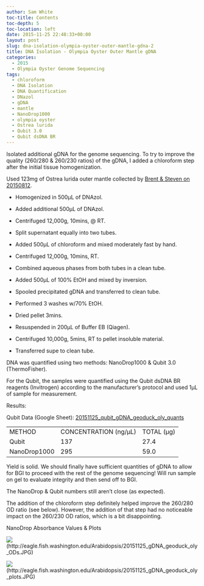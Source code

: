 ```yaml
---
author: Sam White
toc-title: Contents
toc-depth: 5
toc-location: left
date: 2015-11-25 22:48:33+00:00
layout: post
slug: dna-isolation-olympia-oyster-outer-mantle-gdna-2
title: DNA Isolation - Olympia Oyster Outer Mantle gDNA
categories:
  - 2015
  - Olympia Oyster Genome Sequencing
tags:
  - chloroform
  - DNA Isolation
  - DNA Quantification
  - DNazol
  - gDNA
  - mantle
  - NanoDrop1000
  - olympia oyster
  - Ostrea lurida
  - Qubit 3.0
  - Qubit dsDNA BR
---
```


Isolated additional gDNA for the genome sequencing. To try to improve the quality (260/280 & 260/230 ratios) of the gDNA, I added a chloroform step after the initial tissue homogenization.

Used 123mg of Ostrea lurida outer mantle collected by [Brent & Steven on 20150812](https://onsnetwork.org/halfshell/2015/08/12/another-day-another-species/).




    
  * Homogenized in 500μL of DNAzol.

    
  * Added additional 500μL of DNAzol.

    
  * Centrifuged 12,000g, 10mins, @ RT.

    
  * Split supernatant equally into two tubes.

    
  * Added 500μL of chloroform and mixed moderately fast by hand.

    
  * Centrifuged 12,000g, 10mins, RT.

    
  * Combined aqueous phases from both tubes in a clean tube.

    
  * Added 500μL of 100% EtOH and mixed by inversion.

    
  * Spooled precipitated gDNA and transferred to clean tube.

    
  * Performed 3 washes w/70% EtOH.

    
  * Dried pellet 3mins.

    
  * Resuspended in 200μL of Buffer EB (Qiagen).

    
  * Centrifuged 10,000g, 5mins, RT to pellet insoluble material.

    
  * Transferred supe to clean tube.



DNA was quantified using two methods: NanoDrop1000 & Qubit 3.0 (ThermoFisher).

For the Qubit, the samples were quantified using the Qubit dsDNA BR reagents (Invitrogen) according to the manufacturer’s protocol and used 1μL of sample for measurement.

Results:

Qubit Data (Google Sheet): [20151125_qubit_gDNA_geoduck_oly_quants](https://docs.google.com/spreadsheets/d/1ML7lMB_To9GGNcRwemRQzfYgsQgGrckXINwxACfgKck/edit?usp=sharing)

<table >
<tbody >
<tr >

<td >METHOD
</td>

<td >CONCENTRATION (ng/μL)
</td>

<td >TOTAL (μg)
</td>
</tr>
<tr >

<td >Qubit
</td>

<td >137
</td>

<td >27.4
</td>
</tr>
<tr >

<td >NanoDrop1000
</td>

<td >295
</td>

<td >59.0
</td>
</tr>
</tbody>
</table>



Yield is solid. We should finally have sufficient quantities of gDNA to allow for BGI to proceed with the rest of the genome sequencing! Will run sample on gel to evaluate integrity and then send off to BGI.

The NanoDrop & Qubit numbers still aren't close (as expected).

The addition of the chloroform step definitely helped improve the 260/280 OD ratio (see below). However, the addition of that step had no noticeable impact on the 260/230 OD ratios, which is a bit disappointing.



NanoDrop Absorbance Values & Plots



![](https://eagle.fish.washington.edu/Arabidopsis/20151125_gDNA_geoduck_oly_ODs.JPG)(http://eagle.fish.washington.edu/Arabidopsis/20151125_gDNA_geoduck_oly_ODs.JPG)

![](https://eagle.fish.washington.edu/Arabidopsis/20151125_gDNA_geoduck_oly_plots.JPG)(http://eagle.fish.washington.edu/Arabidopsis/20151125_gDNA_geoduck_oly_plots.JPG)


